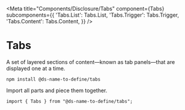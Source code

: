 

<Meta
  title="Components/Disclosure/Tabs"
  component={Tabs}
  subcomponents={{
    'Tabs.List': Tabs.List,
    'Tabs.Trigger': Tabs.Trigger,
    'Tabs.Content': Tabs.Content,
  }}
/>

# Tabs

A set of layered sections of content—known as tab panels—that are displayed one at a time.

<StoryHeading label="Installation" />

```
npm install @ds-name-to-define/tabs
```

<StoryHeading label="Usage" />

Import all parts and piece them together.

```
import { Tabs } from "@ds-name-to-define/tabs";
```

<StoryHeading label="Props" />

<ArgsTable of={Tabs} />

<StoryHeading label="Variants" />

<Story name="variants" story={examples.variants} />
